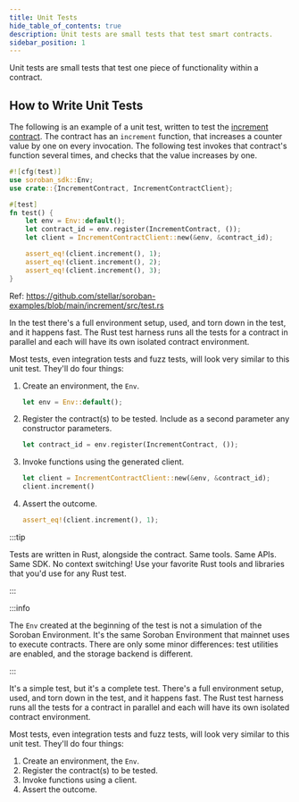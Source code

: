 ```yaml
---
title: Unit Tests
hide_table_of_contents: true
description: Unit tests are small tests that test smart contracts.
sidebar_position: 1
---
```


Unit tests are small tests that test one piece of functionality within a contract.

## How to Write Unit Tests

The following is an example of a unit test, written to test the [increment contract]. The contract has an `increment` function, that increases a counter value by one on every invocation. The following test invokes that contract's function several times, and checks that the value increases by one.

```rust
#![cfg(test)]
use soroban_sdk::Env;
use crate::{IncrementContract, IncrementContractClient};

#[test]
fn test() {
    let env = Env::default();
    let contract_id = env.register(IncrementContract, ());
    let client = IncrementContractClient::new(&env, &contract_id);

    assert_eq!(client.increment(), 1);
    assert_eq!(client.increment(), 2);
    assert_eq!(client.increment(), 3);
}
```

Ref: https://github.com/stellar/soroban-examples/blob/main/increment/src/test.rs

In the test there's a full environment setup, used, and torn down in the test, and it happens fast. The Rust test harness runs all the tests for a contract in parallel and each will have its own isolated contract environment.

Most tests, even integration tests and fuzz tests, will look very similar to this unit test. They'll do four things:

1. Create an environment, the `Env`.

   ```rust
   let env = Env::default();
   ```

2. Register the contract(s) to be tested. Include as a second parameter any constructor parameters.

   ```rust
   let contract_id = env.register(IncrementContract, ());
   ```

3. Invoke functions using the generated client.

   ```rust
   let client = IncrementContractClient::new(&env, &contract_id);
   client.increment()
   ```

4. Assert the outcome.

   ```rust
   assert_eq!(client.increment(), 1);
   ```

:::tip

Tests are written in Rust, alongside the contract. Same tools. Same APIs. Same SDK. No context switching! Use your favorite Rust tools and libraries that you'd use for any Rust test.

:::

:::info

The `Env` created at the beginning of the test is not a simulation of the Soroban Environment. It's the same Soroban Environment that mainnet uses to execute contracts. There are only some minor differences: test utilities are enabled, and the storage backend is different.

:::

It's a simple test, but it's a complete test. There's a full environment setup, used, and torn down in the test, and it happens fast. The Rust test harness runs all the tests for a contract in parallel and each will have its own isolated contract environment.

Most tests, even integration tests and fuzz tests, will look very similar to this unit test. They'll do four things:

1. Create an environment, the `Env`.
2. Register the contract(s) to be tested.
3. Invoke functions using a client.
4. Assert the outcome.

[increment contract]: https://github.com/stellar/soroban-examples/blob/main/increment/src/lib.rs
